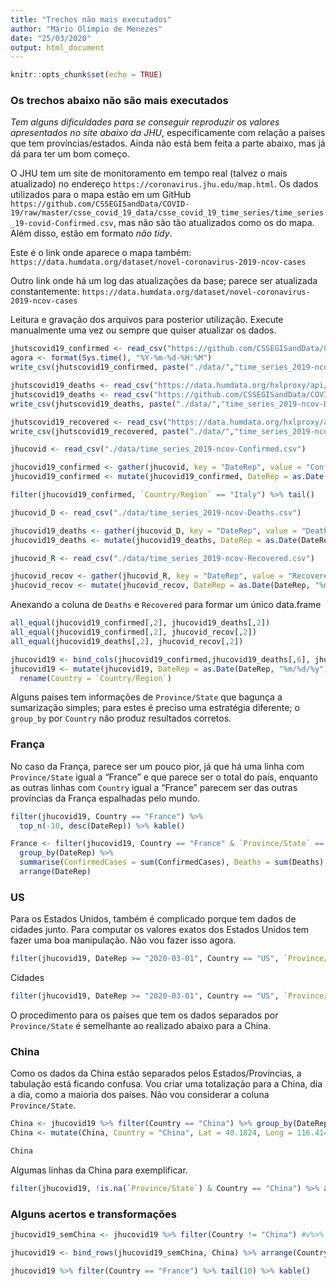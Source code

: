 ```yaml
---
title: "Trechos não mais executados"
author: "Mário Olímpio de Menezes"
date: "25/03/2020"
output: html_document
---
```


```r
knitr::opts_chunk$set(echo = TRUE)
```


### Os trechos abaixo não são mais executados


*Tem alguns dificuldades para se conseguir reproduzir os valores apresentados no site abaixo da JHU*, especificamente com relação a países que tem províncias/estados. Ainda não está bem feita a parte abaixo, mas já dá para ter um bom começo.

O JHU tem um site de monitoramento em tempo real (talvez o mais atualizado) no endereço `https://coronavirus.jhu.edu/map.html`. Os dados utilizados para o mapa estão em um GitHub  `https://github.com/CSSEGISandData/COVID-19/raw/master/csse_covid_19_data/csse_covid_19_time_series/time_series_19-covid-Confirmed.csv`, mas não são tão atualizados como os do mapa. Além disso, estão em formato _não tidy_. 


Este é o link onde aparece o mapa também: `https://data.humdata.org/dataset/novel-coronavirus-2019-ncov-cases`

Outro link onde há um log das atualizações da base; parece ser atualizada constantemente: `https://data.humdata.org/dataset/novel-coronavirus-2019-ncov-cases`


Leitura e gravação dos arquivos para posterior utilização. Execute manualmente uma vez ou sempre que quiser atualizar os dados.

```r
jhutscovid19_confirmed <- read_csv("https://github.com/CSSEGISandData/COVID-19/raw/master/csse_covid_19_data/csse_covid_19_time_series/time_series_covid19_confirmed_global.csv")
agora <- format(Sys.time(), "%Y-%m-%d-%H:%M")
write_csv(jhutscovid19_confirmed, paste("./data/","time_series_2019-ncov-Confirmed.csv", sep=""))

jhutscovid19_deaths <- read_csv("https://data.humdata.org/hxlproxy/api/data-preview.csv?url=https%3A%2F%2Fraw.githubusercontent.com%2FCSSEGISandData%2FCOVID-19%2Fmaster%2Fcsse_covid_19_data%2Fcsse_covid_19_time_series%2Ftime_series_19-covid-Deaths.csv&filename=time_series_2019-ncov-Deaths.csv")
jhutscovid19_deaths <- read_csv("https://github.com/CSSEGISandData/COVID-19/raw/master/csse_covid_19_data/csse_covid_19_time_series/time_series_covid19_deaths_global.csv")
write_csv(jhutscovid19_deaths, paste("./data/","time_series_2019-ncov-Deaths.csv",sep=""))

jhutscovid19_recovered <- read_csv("https://data.humdata.org/hxlproxy/api/data-preview.csv?url=https%3A%2F%2Fraw.githubusercontent.com%2FCSSEGISandData%2FCOVID-19%2Fmaster%2Fcsse_covid_19_data%2Fcsse_covid_19_time_series%2Ftime_series_19-covid-Recovered.csv&filename=time_series_2019-ncov-Recovered.csv")
write_csv(jhutscovid19_recovered, paste("./data/","time_series_2019-ncov-Recovered.csv",sep=""))

```

```r
jhucovid <- read_csv("./data/time_series_2019-ncov-Confirmed.csv")
```

```r
jhucovid19_confirmed <- gather(jhucovid, key = "DateRep", value = "ConfirmedCases", 5:ncol(jhucovid))
jhucovid19_confirmed <- mutate(jhucovid19_confirmed, DateRep = as.Date(DateRep, "%m/%d/%y"))
```

```r
filter(jhucovid19_confirmed, `Country/Region` == "Italy") %>% tail()
```

```r
jhucovid_D <- read_csv("./data/time_series_2019-ncov-Deaths.csv")
```

```r
jhucovid19_deaths <- gather(jhucovid_D, key = "DateRep", value = "Deaths", 5:ncol(jhucovid_D))
jhucovid19_deaths <- mutate(jhucovid19_deaths, DateRep = as.Date(DateRep, "%m/%d/%y"))
```

```r
jhucovid_R <- read_csv("./data/time_series_2019-ncov-Recovered.csv")
```

```r
jhucovid_recov <- gather(jhucovid_R, key = "DateRep", value = "Recovered", 5:ncol(jhucovid_R))
jhucovid_recov <- mutate(jhucovid_recov, DateRep = as.Date(DateRep, "%m/%d/%y"))
```

Anexando a coluna de `Deaths` e `Recovered` para formar um único data.frame

```r
all_equal(jhucovid19_confirmed[,2], jhucovid19_deaths[,2])
all_equal(jhucovid19_confirmed[,2], jhucovid_recov[,2])
all_equal(jhucovid19_deaths[,2], jhucovid_recov[,2])
```

```r
jhucovid19 <- bind_cols(jhucovid19_confirmed,jhucovid19_deaths[,6], jhucovid_recov[,6])
jhucovid19 <- mutate(jhucovid19, DateRep = as.Date(DateRep, "%m/%d/%y"), Month = months(DateRep)) %>% 
  rename(Country = `Country/Region`)
```

Alguns países tem informações de `Province/State` que bagunça a sumarização simples; para estes é preciso uma estratégia diferente; o `group_by` por `Country` não produz resultados corretos. 

### França

No caso da França, parece ser um pouco pior, já que há uma linha com `Province/State` igual a "France" e que parece ser o total do país, enquanto as outras linhas com `Country` igual a "France" parecem ser das outras províncias da França espalhadas pelo mundo.

```r
filter(jhucovid19, Country == "France") %>% 
  top_n(-10, desc(DateRep)) %>% kable()
```

```r
France <- filter(jhucovid19, Country == "France" & `Province/State` == "France") %>%
  group_by(DateRep) %>% 
  summarise(ConfirmedCases = sum(ConfirmedCases), Deaths = sum(Deaths), Recovered = sum(Recovered)) %>% 
  arrange(DateRep)
```


### US

Para os Estados Unidos, também é complicado porque tem dados de cidades junto. Para computar os valores exatos dos Estados Unidos tem fazer uma boa manipulação. Não vou fazer isso agora.

```r
filter(jhucovid19, DateRep >= "2020-03-01", Country == "US", `Province/State` %in% c("Washington","California","Texas","Michigan")) %>% tail(20) %>% kable()
```

Cidades

```r
filter(jhucovid19, DateRep >= "2020-03-01", Country == "US", `Province/State` %in% c("Monmouth, NJ", "Union, NJ", "Philadelphia, PA")) %>% kable()
```

O procedimento para os países que tem os dados separados por `Province/State` é semelhante ao realizado abaixo para a China.

### China

Como os dados da China estão separados pelos Estados/Províncias, a tabulação está ficando confusa. Vou criar uma totalização para a China, dia a dia, como a maioria dos países. Não vou considerar a coluna `Province/State`.

```r
China <- jhucovid19 %>% filter(Country == "China") %>% group_by(DateRep) %>% summarise(ConfirmedCases = sum(ConfirmedCases), Deaths = sum(Deaths), Recovered = sum(Recovered)) %>% arrange(DateRep)
China <- mutate(China, Country = "China", Lat = 40.1824, Long = 116.4142, Month = months(DateRep))
```

```r
China
```


Algumas linhas da China para exemplificar.
```r
filter(jhucovid19, !is.na(`Province/State`) & Country == "China") %>% arrange(`Province/State`, DateRep) %>% group_by(`Province/State`) %>% top_n(-3, desc(DateRep)) %>% kable()
```


### Alguns acertos e transformações

```r
jhucovid19_semChina <- jhucovid19 %>% filter(Country != "China") #v%>% select(-`Province/State`)
```

```r
jhucovid19 <- bind_rows(jhucovid19_semChina, China) %>% arrange(Country, DateRep)
```

```r
jhucovid19 %>% filter(Country == "France") %>% tail(10) %>% kable()
```

